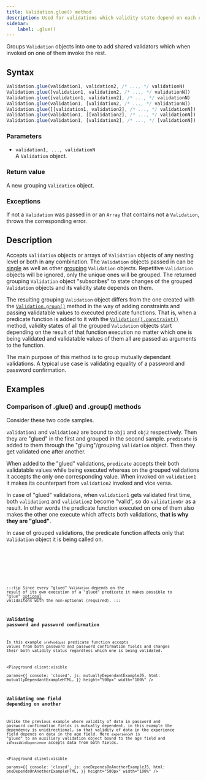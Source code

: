 ```yaml
---
title: Validation.glue() method
description: Used for validations which validity state depend on each other.
sidebar:
    label: .glue()
---
```



Groups `Validation` objects into one to add shared validators which when invoked on one of them invoke the rest.

## Syntax

```js
Validation.glue(validation1, validation2, /* ..., */ validationN)
Validation.glue([validation1, validation2, /* ..., */ validationN])
Validation.glue([validation1, validation2], /* ..., */ validationN)
Validation.glue(validation1, [validation2, /* ..., */ validationN])
Validation.glue([[validation1, validation2], /* ..., */ validationN])
Validation.glue(validation1, [[validation2], /* ..., */ validationN])
Validation.glue(validation1, [validation2], /* ..., */ [validationN])
```

### Parameters

- `validation1, ..., validationN`
<br/> A `Validation` object. 

### Return value

A new grouping `Validation` object. 

### Exceptions

If not a `Validation` was passed in or an `Array` that contains not a `Validation`, throws the corresponding error.

## Description

Accepts `Validation` objects or arrays of `Validation` objects of any nesting level or both in any combination. The `Validation` objects passed in can be [single](/concept/single-validation) as well as other [grouping](/concept/grouping-validations) `Validation` objects. Repetitive `Validation` objects will be ignored, only the unique ones will be grouped. The returned grouping `Validation` object "subscribes" to state changes of the grouped `Validation` objects and its validity state depends on them.

The resulting grouping `Validation` object differs from the one created with the [`Validation.group()`](/api/validation/static-methods/group) method in the way of adding constraints and passing validatable values to executed predicate functions. That is, when a predicate function is added to it with the [`Validation().constraint()`](/api/validation/instance-methods/constraint) method, validity states of all the grouped `Validation` objects start depending on the result of that function execution no matter which one is being validated and validatable values of them all are passed as arguments to the function. 

The main purpose of this method is to group mutually dependant validations. A typical use case is validating equality of a password and password confirmation.

## Examples

### Comparison of .glue() and .group() methods

Consider these two code samples.

`validation1` and `validation2` are bound to `obj1` and `obj2` respectively. Then they are "glued" in the first and grouped in the second sample. `predicate` is added to them through the "gluing"/grouping `Validation` object.
Then they get validated one after another. 

When added to the "glued" validations, `predicate` accepts their both validatable values while being executed whereas on the grouped validations it accepts the only one corresponding value. When invoked on `validation1` it makes its counterpart from `validation2` invoked and vice versa.

In case of "glued" validations, when `validation1` gets validated first time, both `validation1` and `validation2` become "valid", so do `validationGr` as a result. In other words the predicate function executed on one of them also makes the other one execute which affects both validations, **that is why they are "glued"**.

In case of grouped validations, the predicate function affects only that `Validation` object it is being called on.


<Tabs>
    <TabItem label="Validation.glue()">
        <Code code={glueExample} lang='js' mark={['glue', 'obj1', 'obj2', 'true', 'false']} />
    </TabItem>
    <TabItem label="Validation.group()">
        <Code code={groupExample} lang='js' mark={['group', 'obj1', 'obj2', 'true', 'false']} />
    </TabItem>
</Tabs>

:::tip 
Since every "glued" `Validation` depends on the result of its own execution of a "glued" predicate it makes possible to "glue" [optional](/api/validation/constructor#parameters) validaitons with the non-optional (required).
:::

### Validating password and password confirmation

In this example `areTwoEqual` predicate function accepts values from both password and password confirmation fields and changes their both validity status regardless which one is being validated.

<Playground client:visible  
    params={{
        console: 'closed',
        js: mutuallyDependantExampleJS,
        html: mutuallyDependantExampleHTML,
    }}
    height="500px"
    width="100%"
/>

### Validating one field depending on another

Unlike the previous example where validity of data in password and password confirmation fields is mutually dependent, in this example the dependency is unidirectional, so that validity of data in the experience field depends on data in the age field. Here `experienceV` is "glued" to an auxiliary validation object bound to the age field and `isPossibleExperience` accepts data from both fields.

<Playground client:visible  
    params={{
        console: 'closed',
        js: oneDependsOnAnotherExampleJS,
        html: oneDependsOnAnotherExampleHTML,
    }}
    height="500px"
    width="100%"
/>